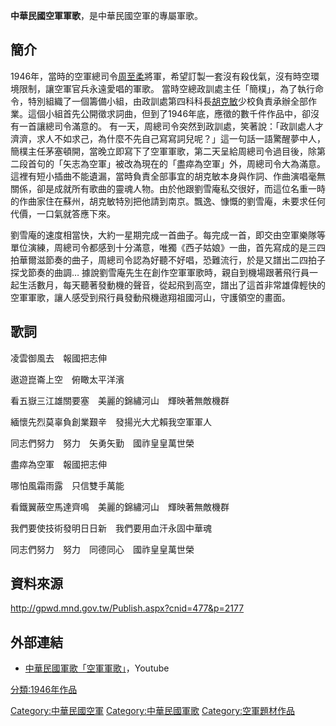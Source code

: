 <!-- 檔案不存在 [[File:7.空軍軍歌|缩略图]] -->
'''中華民國空軍軍歌'''，是中華民國空軍的專屬軍歌。
== 簡介 ==
1946年，當時的空軍總司令[[周至柔|周至柔]]將軍，希望訂製一套沒有殺伐氣，沒有時空環境限制，讓空軍官兵永遠愛唱的軍歌。 
當時空總政訓處主任「簡樸」，為了執行命令，特別組織了一個籌備小組，由政訓處第四科科長[[胡克敏|胡克敏]]少校負責承辦全部作業。這個小組首先公開徵求詞曲，但到了1946年底，應徵的數千件作品中，卻沒有一首讓總司令滿意的。
有一天，周總司令突然到政訓處，笑著說：「政訓處人才濟濟，求人不如求己，為什麼不先自己寫寫詞兒呢？」這一句話一語驚醒夢中人，簡樸主任茅塞頓開，當晚立即寫下了空軍軍歌，第二天呈給周總司令過目後，除第二段首句的「矢志為空軍」被改為現在的「盡瘁為空軍」外，周總司令大為滿意。 
這裡有短小插曲不能遺漏，當時負責全部事宜的胡克敏本身與作詞、作曲演唱毫無關係，卻是成就所有歌曲的靈魂人物。由於他跟劉雪庵私交很好，而這位名重一時的作曲家住在蘇州，胡克敏特別把他請到南京。飄逸、慷慨的劉雪庵，未要求任何代價，一口氣就答應下來。

劉雪庵的速度相當快，大約一星期完成一首曲子。每完成一首，即交由空軍樂隊等單位演練，周總司令都感到十分滿意，唯獨《西子姑娘》一曲，首先寫成的是三四拍華爾滋節奏的曲子，周總司令認為好聽不好唱，恐難流行，於是又譜出二四拍子探戈節奏的曲調… 據說劉雪庵先生在創作空軍軍歌時，親自到機場跟著飛行員一起生活數月，每天聽著發動機的聲音，從起飛到高空，譜出了這首非常雄偉輕快的空軍軍歌，讓人感受到飛行員發動飛機遨翔祖國河山，守護領空的畫面。
== 歌詞 ==
凌雲御風去　報國把志伸　

遨遊崑崙上空　俯瞰太平洋濱

看五嶽三江雄關要塞　美麗的錦繡河山　輝映著無敵機群

緬懷先烈莫辜負創業艱辛　發揚光大尤賴我空軍軍人

同志們努力　努力　矢勇矢勤　國祚皇皇萬世榮


盡瘁為空軍　報國把志伸　

哪怕風霜雨露　只信雙手萬能

看鐵翼蔽空馬達齊鳴　美麗的錦繡河山　輝映著無敵機群

我們要使技術發明日日新　我們要用血汗永固中華魂

同志們努力　努力　同德同心　國祚皇皇萬世榮

== 資料來源 ==
http://gpwd.mnd.gov.tw/Publish.aspx?cnid=477&p=2177{{Wayback|url=http://gpwd.mnd.gov.tw/Publish.aspx?cnid=477&p=2177 |date=20151223092014 }}

==外部連結==
*[https://www.youtube.com/watch?v=DojXljYeDyA 中華民國軍歌「空軍軍歌」]{{Wayback|url=https://www.youtube.com/watch?v=DojXljYeDyA |date=20181114014426 }}，Youtube


[[Category:中華民國空軍|Category:中華民國空軍]]
[[Category:中華民國軍歌|Category:中華民國軍歌]]
[[分類:1946年作品|分類:1946年作品]]
[[Category:空軍題材作品|Category:空軍題材作品]]